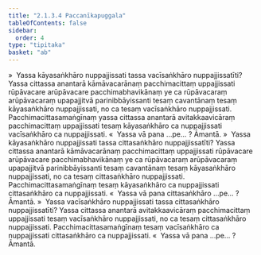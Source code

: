 ```yaml
---
title: "2.1.3.4 Paccanīkapuggala"
tableOfContents: false
sidebar:
  order: 4
type: "tipitaka"
basket: "ab"
---
```



<DynamicBreadcrumb />

<Division number="44">

<Paragraph number="226">
»  Yassa kāyasaṅkhāro nuppajjissati tassa vacīsaṅkhāro nuppajjissatīti?
</Paragraph>

<Paragraph number="227">
Yassa cittassa anantarā kāmāvacarānaṃ pacchimacittaṃ uppajjissati rūpāvacare arūpāvacare pacchimabhavikānaṃ ye ca rūpāvacaraṃ arūpāvacaraṃ upapajjitvā parinibbāyissanti tesaṃ cavantānaṃ tesaṃ kāyasaṅkhāro nuppajjissati, no ca tesaṃ vacīsaṅkhāro nuppajjissati. Pacchimacittasamaṅgīnaṃ yassa cittassa anantarā avitakkaavicāraṃ pacchimacittaṃ uppajjissati tesaṃ kāyasaṅkhāro ca nuppajjissati vacīsaṅkhāro ca nuppajjissati.
</Paragraph>

<Paragraph number="228">
«  Yassa vā pana …pe… ? Āmantā.
</Paragraph>

<Paragraph number="229">
»  Yassa kāyasaṅkhāro nuppajjissati tassa cittasaṅkhāro nuppajjissatīti?
</Paragraph>

<Paragraph number="230">
Yassa cittassa anantarā kāmāvacarānaṃ pacchimacittaṃ uppajjissati rūpāvacare arūpāvacare pacchimabhavikānaṃ ye ca rūpāvacaraṃ arūpāvacaraṃ upapajjitvā parinibbāyissanti tesaṃ cavantānaṃ tesaṃ kāyasaṅkhāro nuppajjissati, no ca tesaṃ cittasaṅkhāro nuppajjissati. Pacchimacittasamaṅgīnaṃ tesaṃ kāyasaṅkhāro ca nuppajjissati cittasaṅkhāro ca nuppajjissati.
</Paragraph>

<Paragraph number="231">
«  Yassa vā pana cittasaṅkhāro …pe… ? Āmantā.
</Paragraph>

</Division>
<Division number="45">

<Paragraph number="232">
»  Yassa vacīsaṅkhāro nuppajjissati tassa cittasaṅkhāro nuppajjissatīti?
</Paragraph>

<Paragraph number="233">
Yassa cittassa anantarā avitakkaavicāraṃ pacchimacittaṃ uppajjissati tesaṃ vacīsaṅkhāro nuppajjissati, no ca tesaṃ cittasaṅkhāro nuppajjissati. Pacchimacittasamaṅgīnaṃ tesaṃ vacīsaṅkhāro ca nuppajjissati cittasaṅkhāro ca nuppajjissati.
</Paragraph>

<Paragraph number="234">
«  Yassa vā pana …pe… ? Āmantā.
</Paragraph>
</Division>